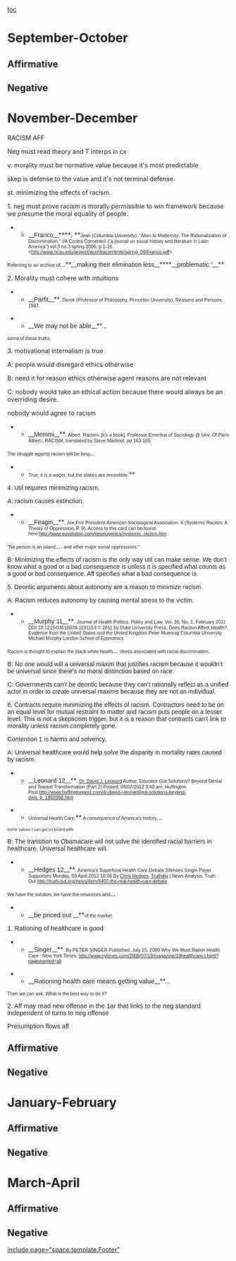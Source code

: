 [[toc]]
=September-October= 
==Affirmative== 
==Negative== 

=November-December= 
RACISM AFF

<span style="background-color: #ffffff;">Neg must read theory and T interps in cx</span>

<span style="background-color: #ffffff;">v. morality</span>
<span style="background-color: #ffffff;">must be normative value because it's most predictable</span>

<span style="background-color: #ffffff;">skep is defense to the value and it's not terminal defense.</span>

<span style="background-color: #ffffff;">st. minimizing the effects of racism.</span>

<span style="background-color: #ffffff;">1. neg must prove racism is morally permissible to win framework because we presume the moral equality of people.</span>

**<span style="background-color: #ffffff;">__<span style="font-family: Calibri,sans-serif;">Franco</span>__</span>****<span style="background-color: #ffffff;"><span style="font-family: Calibri,sans-serif;">, </span></span>**<span style="background-color: #ffffff; font-family: Calibri,sans-serif; font-size: 10.6667px;">Jean (Columbia University), “Alien to Modernity: The Rationalization of Discrimination.” //A Contra Corriente// (“a journal on social history and literature in Latin America”) vol.3 no.3 spring 2006, p.1-16. <[[http://www.ncsu.edu/project/acontracorriente/spring_06/Franco.pdf]]> </span>


<span style="background-color: #ffffff; font-family: Calibri,sans-serif; font-size: 10.6667px;">Referring to an archive of</span><span style="background-color: #ffffff;">...</span>**<span style="background-color: #ffffff;">__<span style="font-family: Calibri,sans-serif;">making their elimination less</span>__</span>****<span style="background-color: #ffffff;">__<span style="font-family: Calibri,sans-serif;">problematic.”</span>__</span>**

<span style="background-color: #ffffff;">2. Morality must cohere with intuitions</span>

**<span style="background-color: #ffffff;">__<span style="font-family: Calibri,sans-serif;">Parfit</span>__</span>**<span style="background-color: #ffffff; font-family: Calibri,sans-serif; font-size: 10.6667px;">, Derek (Professor of Philosophy, Princeton University), Reasons and Persons, 1987.</span>


**<span style="background-color: #ffffff;">__<span style="font-family: Calibri,sans-serif; font-size: 14.6667px;">We may not be able</span>__</span>**<span style="background-color: #ffffff;">...</span>
<span style="background-color: #ffffff; font-family: Calibri,sans-serif; font-size: 10.6667px;">some of these truths. </span>


<span style="background-color: #ffffff;">3. motivational internalism is true</span>

<span style="background-color: #ffffff;">A: people would disregard ethics otherwise</span>

<span style="background-color: #ffffff;">B: need it for reason ethics otherwise agent reasons are not relevant</span>

<span style="background-color: #ffffff;">C: nobody would take an ethical action because there would always be an overriding desire.</span>

<span style="background-color: #ffffff;">nobody would agree to racism</span>

**<span style="background-color: #ffffff;">__<span style="font-family: Calibri,sans-serif;">Memmi</span>__</span>**<span style="background-color: #ffffff; font-family: Calibri,sans-serif; font-size: 10.6667px;">, Albert. Racism. [it’s a book]. Professor Emeritus of Sociology @ Unv. Of Paris Albert-; RACISM, translated by Steve Martinot, pp.163-165</span>


<span style="background-color: #ffffff; font-family: Calibri,sans-serif; font-size: 10.6667px;">The struggle against racism will be long</span><span style="background-color: #ffffff;">...</span>
**<span style="background-color: #ffffff;"><span style="font-family: Calibri,sans-serif; font-size: 10.6667px;">True, it is a wager, but the stakes are irresistible.</span></span>**

<span style="background-color: #ffffff; font-family: Calibri,sans-serif;">4. Util requires minimizing racism.</span>

<span style="background-color: #ffffff; font-family: Calibri,sans-serif;">A: racism causes extinction.</span>

**<span style="background-color: #ffffff;">__<span style="font-family: Calibri,sans-serif;">Feagin</span>__</span>**<span style="background-color: #ffffff; font-family: Calibri,sans-serif; font-size: 10.6667px;">, Joe.Fmr President-American Sociological Association, 6 (Systemic Racism: A Theory of Oppression, P. 9). Access to this card can be found here:[[http://www.euvolution.com/neoeugenics/systemic_racism.htm]]</span>


<span style="background-color: #ffffff; font-family: Calibri,sans-serif; font-size: 10.6667px;">"No person is an island;</span><span style="background-color: #ffffff;">...</span>
<span style="background-color: #ffffff; font-family: Calibri,sans-serif; font-size: 10.6667px;">and other major social oppressions."</span>


<span style="background-color: #ffffff; font-family: Calibri,sans-serif;">B: Minimizing the effects of racism is the only way util can make sense. We don’t know what a good or a bad consequence is unless it is specified what counts as a good or bad consequence. Aff specifies what a bad consequence is.</span>


<span style="background-color: #ffffff; font-family: Calibri,sans-serif;">5. Deontic arguments about autonomy are a reason to minimize racism.</span>



<span style="background-color: #ffffff; font-family: Calibri,sans-serif;">A: Racism reduces autonomy by causing mental stress to the victim.</span>



**<span style="background-color: #ffffff;">__<span style="font-family: Calibri,sans-serif;">Murphy 11</span>__</span>**<span style="background-color: #ffffff; font-family: Calibri,sans-serif; font-size: 10.6667px;">. Journal of Health Politics, Policy and Law, Vol. 36, No. 1, February 2011 DOI 10.1215/03616878-1191153 © 2011 by Duke University Press. Does Racism Affect Health? Evidence from the United States and the United Kingdom Peter Muennig Columbia University Michael Murphy London School of Economics</span>



<span style="background-color: #ffffff; font-family: Calibri,sans-serif; font-size: 10.6667px;">Racism is thought to explain the black-white health</span><span style="background-color: #ffffff;">...</span>
<span style="background-color: #ffffff; font-family: Calibri,sans-serif; font-size: 10.6667px;">stress associated with racial discrimination</span><span style="background-color: #ffffff; font-family: Calibri,sans-serif;">.</span>


<span style="background-color: #ffffff; font-family: Calibri,sans-serif;">B: No one would will a universal maxim that justifies racism because it wouldn’t be universal since there’s no moral distinction based on race.</span>


<span style="background-color: #ffffff; font-family: Calibri,sans-serif;">C: Governments can’t be deontic because they can’t rationally reflect as a unified actor in order to create universal maxims because they are not an individual.</span>



<span style="background-color: #ffffff; font-family: Calibri,sans-serif;">6. Contracts require minimizing the effects of racism. Contractors need to be on an equal level for mutual restraint to matter and racism puts people on a lesser level. This is not a skepticism trigger, but it is a reason that contracts can’t link to morality unless racism completely gone.</span>

<span style="background-color: #ffffff; font-family: Calibri,sans-serif;">Contention 1 is harms and solvency,</span>

<span style="background-color: #ffffff; font-family: Calibri,sans-serif;">A: Universal healthcare would help solve the disparity in mortality rates caused by racism.</span>

**<span style="background-color: #ffffff;">__<span style="font-family: Calibri,sans-serif;">Leonard 12</span>__</span>**<span style="background-color: #ffffff; font-family: Calibri,sans-serif; font-size: 10.6667px;">. [[http://www.huffingtonpost.com/dr-david-j-leonard|Dr. David J. Leonard]] Author, Educator Got Solutions? Beyond Denial and Toward Transformation (Part 2) </span><span class="arial11" style="background-color: #ffffff; font-family: Calibri,sans-serif; font-size: 10.6667px;">Posted: 09/07/2012 9:40 am. Huffington Post.[[http://www.huffingtonpost.com/dr-david-j-leonard/got-solutions-beyond-deni_b_1850958.html]]</span>


**<span style="background-color: #ffffff;"><span style="font-family: Calibri,sans-serif; font-size: 10.6667px;">Universal Health Care:</span></span>**<span style="background-color: #ffffff; font-family: Calibri,sans-serif; font-size: 10.6667px;"> A consequence of America's history</span><span style="background-color: #ffffff;">...</span>
<span style="background-color: #ffffff; font-family: Calibri,sans-serif; font-size: 9.33333px;">some values I can get on board with. </span>


<span style="background-color: #ffffff; font-family: Calibri,sans-serif;">B: The transition to Obamacare will not solve the identified racial barriers in healthcare. Universal healthcare will.</span>



**<span style="background-color: #ffffff;">__<span style="font-family: Calibri,sans-serif;">Hedges 12</span>__</span>**<span style="background-color: #ffffff; font-family: Calibri,sans-serif; font-size: 10.6667px;">. America's Superficial Health Care Debate Silences Single-Payer Supporters </span><span class="itemdatecreated" style="background-color: #ffffff; font-family: Calibri,sans-serif; font-size: 10.6667px;">Monday, 09 April 2012 10:06 </span><span class="itemauthor" style="background-color: #ffffff; font-family: Calibri,sans-serif; font-size: 10.6667px;">By [[http://truth-out.org/news/item/index.php?option=com_k2&view=itemlist&task=user&id=44723&Itemid=252|Chris Hedges]], [[http://www.truthdig.com/report/item/the_real_health_care_debate_20120409/|Truthdig]] | News Analysis. Truth Out.[[http://truth-out.org/news/item/8407-the-real-health-care-debate]]</span>


<span style="background-color: #ffffff; font-family: Calibri,sans-serif; font-size: 10.6667px;">We have the solution, we have the resources and</span><span style="background-color: #ffffff;">...</span>
**<span style="background-color: #ffffff;">__<span style="font-family: Calibri,sans-serif; font-size: 14.6667px;">be priced out </span>__</span>**<span style="background-color: #ffffff; font-family: Calibri,sans-serif; font-size: 10.6667px;">of the market.</span>


<span style="background-color: #ffffff; font-family: Calibri,sans-serif; font-size: 14.6667px;">1. Rationing of healthcare is good</span>


**<span style="background-color: #ffffff;">__<span style="font-family: Calibri,sans-serif;">Singer</span>__</span>**<span style="background-color: #ffffff; font-family: Calibri,sans-serif; font-size: 10.6667px;">. By PETER SINGER Published: July 15, 2009 Why We Must Ration Health Care . New York Times. [[http://www.nytimes.com/2009/07/19/magazine/19healthcare-t.html?pagewanted=all]]</span>



**<span style="background-color: #ffffff;">__<span style="font-family: Calibri,sans-serif; font-size: 14.6667px;">Rationing health care means getting value</span>__</span>**<span style="background-color: #ffffff;">...</span>
<span style="background-color: #ffffff; font-family: Calibri,sans-serif; font-size: 10.6667px;">Then we can ask, What is the best way to do it?</span>


<span style="background-color: #ffffff; font-family: Calibri,sans-serif; font-size: 14.6667px;">2. Aff may read new offense in the 1ar that links to the neg standard independent of turns to neg offense</span>

<span style="background-color: #ffffff; font-family: Calibri,sans-serif; font-size: 14.6667px;">Presumption flows aff</span>
==Affirmative== 
==Negative== 

=January-February= 
==Affirmative== 
==Negative== 

=March-April= 
==Affirmative== 
==Negative== 

[[include page="space.template.Footer"]]